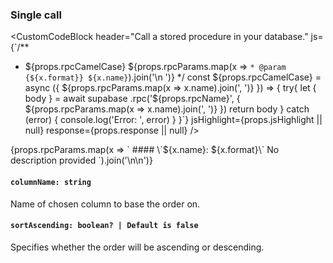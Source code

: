 

### Single call

<CustomCodeBlock
  header="Call a stored procedure in your database."
  js={`/**
 * ${props.rpcCamelCase} ${props.rpcParams.map(x => `* @param {${x.format}} ${x.name}`).join('\n ')}
 */
const ${props.rpcCamelCase} = async ({ ${props.rpcParams.map(x => x.name).join(', ')} }) => {
  try{
    let { body } = await supabase
        .rpc('${props.rpcName}', { ${props.rpcParams.map(x => x.name).join(', ')} })
    return body
  } catch (error) {
    console.log('Error: ', error)
  }
}`}
  jsHighlight={props.jsHighlight || null}
  response={props.response || null}
/>


<div>
{props.rpcParams.map(x => `
#### \`${x.name}: ${x.format}\`
No description provided
`).join('\n\n')}
</div>

#### `columnName: string`
Name of chosen column to base the order on.

#### `sortAscending: boolean? | Default is false`
Specifies whether the order will be ascending or descending.
